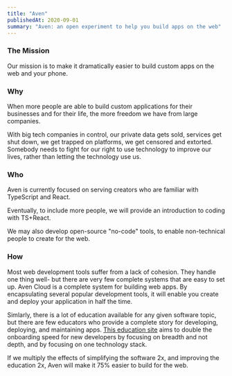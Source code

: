 ```yaml
---
title: "Aven"
publishedAt: 2020-09-01
summary: "Aven: an open experiment to help you build apps on the web"
---
```


### The Mission

Our mission is to make it dramatically easier to build custom apps on the web and your phone.


### Why

When more people are able to build custom applications for their businesses and for their life, the more freedom we have from large companies.

With big tech companies in control, our private data gets sold, services get shut down, we get trapped on platforms, we get censored and extorted. Somebody needs to fight for our right to use technology to improve our lives, rather than letting the technology use us.


### Who

Aven is currently focused on serving creators who are familiar with TypeScript and React.

Eventually, to include more people, we will provide an introduction to coding with TS+React.

We may also develop open-source "no-code" tools, to enable non-technical people to create for the web.


### How

Most web development tools suffer from a lack of cohesion. They handle one thing well- but there are very few complete systems that are easy to set up. Aven Cloud is a complete system for building web apps. By encapsulating several popular development tools, it will enable you create and deploy your application in half the time.

Simlarly, there is a lot of education available for any given software topic, but there are few educators who provide a complete story for developing, deploying, and maintaining apps. [This education site](/sky-site) aims to double the onboarding speed for new developers by focusing on breadth and not depth, and by focusing on one technology stack.

If we multiply the effects of simplifying the software 2x, and improving the education 2x, Aven will make it 75% easier to build for the web.

<!--- © Eric Vicenti 2020. Licensed under Creative Commons CC BY-NC-SA 4.0 https://creativecommons.org/licenses/by-nc-sa/4.0/ -->
